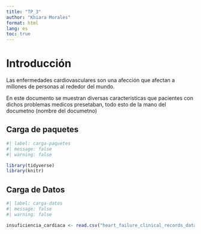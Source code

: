 ---
title: "TP_3"
author: "Khiara Morales"
format: html
lang: es
toc: true
---
# Introducción 
Las enfermedades cardiovasculares son una afección que afectan a millones de personas al rededor del mundo.

En este documento se muestran diversas caracteristicas que pacientes con dichos problemas medicos presetaban, todo esto de la mano del documetno (nombre del documetno)

## Carga de paquetes

```{r}
#| label: carga-paquetes
#| message: false
#| warning: false

library(tidyverse)
library(knitr)
```

## Carga de Datos

```{r}
#| label: carga-datos
#| message: false
#| warning: false

insuficiencia_cardiaca <- read.csv("heart_failure_clinical_records_dataset.csv")
```
